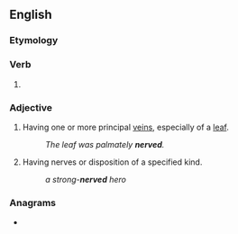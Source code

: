 ==English==

===Etymology===
{{suffix|nerve|ed|lang=en}}

===Verb===
{{head|en|verb form}}

# {{en-past of|nerve}}

===Adjective===
{{en-adj}}

# {{lb|en|botany|often|in combination}} Having one or more principal [[veins]], especially of a [[leaf]].
#: ''The leaf was palmately '''nerved'''.''
# {{lb|en|in combination}} Having nerves or disposition of a specified kind.
#: ''a strong-'''nerved''' hero''

===Anagrams===
* {{anagrams|en|a=deenrv|Denver|Verden|vender}}